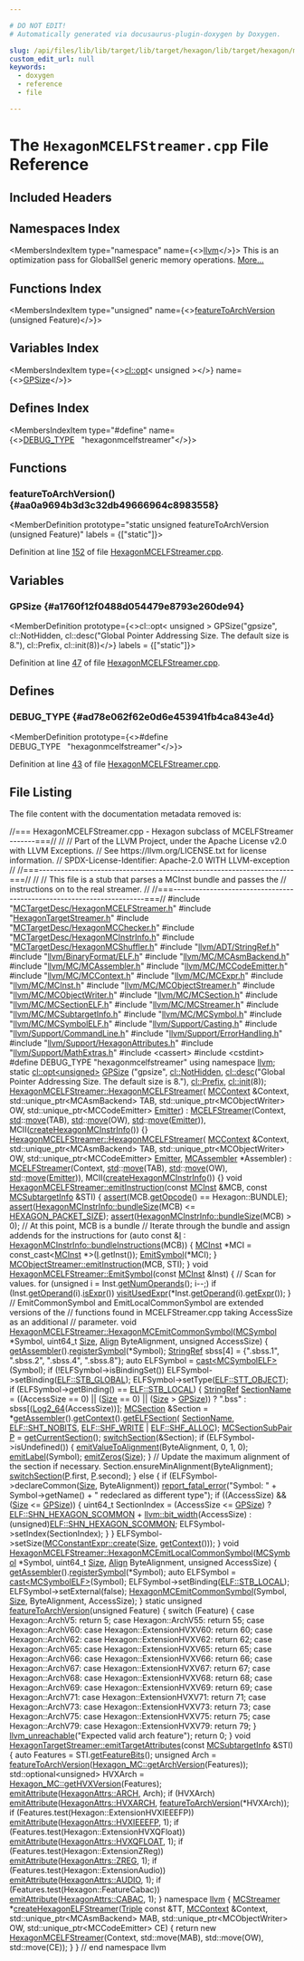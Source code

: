 ```yaml
---

# DO NOT EDIT!
# Automatically generated via docusaurus-plugin-doxygen by Doxygen.

slug: /api/files/lib/lib/target/lib/target/hexagon/lib/target/hexagon/mctargetdesc/hexagonmcelfstreamer-cpp
custom_edit_url: null
keywords:
  - doxygen
  - reference
  - file

---
```





# The `HexagonMCELFStreamer.cpp` File Reference

<DoxygenPage pluginConfig={pluginConfig}>



## Included Headers

<IncludesList>
<IncludesListItem
  filePath="MCTargetDesc/HexagonMCELFStreamer.h"
  permalink="/docs/api/files/lib/lib/target/lib/target/hexagon/lib/target/hexagon/mctargetdesc/hexagonmcelfstreamer-h"
  isLocal="true" />
<IncludesListItem
  filePath="HexagonTargetStreamer.h"
  permalink="/docs/api/files/lib/lib/target/lib/target/hexagon/hexagontargetstreamer-h"
  isLocal="true" />
<IncludesListItem
  filePath="MCTargetDesc/HexagonMCChecker.h"
  permalink="/docs/api/files/lib/lib/target/lib/target/hexagon/lib/target/hexagon/mctargetdesc/hexagonmcchecker-h"
  isLocal="true" />
<IncludesListItem
  filePath="MCTargetDesc/HexagonMCInstrInfo.h"
  permalink="/docs/api/files/lib/lib/target/lib/target/hexagon/lib/target/hexagon/mctargetdesc/hexagonmcinstrinfo-h"
  isLocal="true" />
<IncludesListItem
  filePath="MCTargetDesc/HexagonMCShuffler.h"
  permalink="/docs/api/files/lib/lib/target/lib/target/hexagon/lib/target/hexagon/mctargetdesc/hexagonmcshuffler-h"
  isLocal="true" />
<IncludesListItem
  filePath="llvm/ADT/StringRef.h"
  permalink="/docs/api/files/include/include/llvm/include/llvm/adt/stringref-h"
  isLocal="true" />
<IncludesListItem
  filePath="llvm/BinaryFormat/ELF.h"
  permalink="/docs/api/files/include/include/llvm/include/llvm/binaryformat/elf-h"
  isLocal="true" />
<IncludesListItem
  filePath="llvm/MC/MCAsmBackend.h"
  permalink="/docs/api/files/include/include/llvm/include/llvm/mc/mcasmbackend-h"
  isLocal="true" />
<IncludesListItem
  filePath="llvm/MC/MCAssembler.h"
  permalink="/docs/api/files/include/include/llvm/include/llvm/mc/mcassembler-h"
  isLocal="true" />
<IncludesListItem
  filePath="llvm/MC/MCCodeEmitter.h"
  permalink="/docs/api/files/include/include/llvm/include/llvm/mc/mccodeemitter-h"
  isLocal="true" />
<IncludesListItem
  filePath="llvm/MC/MCContext.h"
  permalink="/docs/api/files/include/include/llvm/include/llvm/mc/mccontext-h"
  isLocal="true" />
<IncludesListItem
  filePath="llvm/MC/MCExpr.h"
  permalink="/docs/api/files/include/include/llvm/include/llvm/mc/mcexpr-h"
  isLocal="true" />
<IncludesListItem
  filePath="llvm/MC/MCInst.h"
  permalink="/docs/api/files/include/include/llvm/include/llvm/mc/mcinst-h"
  isLocal="true" />
<IncludesListItem
  filePath="llvm/MC/MCObjectStreamer.h"
  permalink="/docs/api/files/include/include/llvm/include/llvm/mc/mcobjectstreamer-h"
  isLocal="true" />
<IncludesListItem
  filePath="llvm/MC/MCObjectWriter.h"
  permalink="/docs/api/files/include/include/llvm/include/llvm/mc/mcobjectwriter-h"
  isLocal="true" />
<IncludesListItem
  filePath="llvm/MC/MCSection.h"
  permalink="/docs/api/files/include/include/llvm/include/llvm/mc/mcsection-h"
  isLocal="true" />
<IncludesListItem
  filePath="llvm/MC/MCSectionELF.h"
  permalink="/docs/api/files/include/include/llvm/include/llvm/mc/mcsectionelf-h"
  isLocal="true" />
<IncludesListItem
  filePath="llvm/MC/MCStreamer.h"
  permalink="/docs/api/files/include/include/llvm/include/llvm/mc/mcstreamer-h"
  isLocal="true" />
<IncludesListItem
  filePath="llvm/MC/MCSubtargetInfo.h"
  permalink="/docs/api/files/include/include/llvm/include/llvm/mc/mcsubtargetinfo-h"
  isLocal="true" />
<IncludesListItem
  filePath="llvm/MC/MCSymbol.h"
  permalink="/docs/api/files/include/include/llvm/include/llvm/mc/mcsymbol-h"
  isLocal="true" />
<IncludesListItem
  filePath="llvm/MC/MCSymbolELF.h"
  permalink="/docs/api/files/include/include/llvm/include/llvm/mc/mcsymbolelf-h"
  isLocal="true" />
<IncludesListItem
  filePath="llvm/Support/Casting.h"
  permalink="/docs/api/files/include/include/llvm/include/llvm/support/casting-h"
  isLocal="true" />
<IncludesListItem
  filePath="llvm/Support/CommandLine.h"
  permalink="/docs/api/files/include/include/llvm/include/llvm/support/commandline-h"
  isLocal="true" />
<IncludesListItem
  filePath="llvm/Support/ErrorHandling.h"
  permalink="/docs/api/files/include/include/llvm/include/llvm/support/errorhandling-h"
  isLocal="true" />
<IncludesListItem
  filePath="llvm/Support/HexagonAttributes.h"
  permalink="/docs/api/files/include/include/llvm/include/llvm/support/hexagonattributes-h"
  isLocal="true" />
<IncludesListItem
  filePath="llvm/Support/MathExtras.h"
  permalink="/docs/api/files/include/include/llvm/include/llvm/support/mathextras-h"
  isLocal="true" />
<IncludesListItem
  filePath="cassert"
  permalink=""
  isLocal="false" />
<IncludesListItem
  filePath="cstdint"
  permalink=""
  isLocal="false" />
</IncludesList>

## Namespaces Index

<MembersIndex>

<MembersIndexItem
  type="namespace"
  name={<><a href="/docs/api/namespaces/llvm">llvm</a></>}>
This is an optimization pass for GlobalISel generic memory operations. <a href="/docs/api/namespaces/llvm/#details">More...</a>
</MembersIndexItem>

</MembersIndex>

## Functions Index

<MembersIndex>

<MembersIndexItem
  type="unsigned"
  name={<><a href="#aa0a9694b3d3c32db49666964c8983558">featureToArchVersion</a> (unsigned Feature)</>}>
</MembersIndexItem>

</MembersIndex>

## Variables Index

<MembersIndex>

<MembersIndexItem
  type={<><a href="/docs/api/classes/llvm/cl/opt">cl::opt</a>&lt; unsigned &gt;</>}
  name={<><a href="#a1760f12f0488d054479e8793e260de94">GPSize</a></>}>
</MembersIndexItem>

</MembersIndex>

## Defines Index

<MembersIndex>

<MembersIndexItem
  type="#define"
  name={<><a href="#ad78e062f62e0d6e453941fb4ca843e4d">DEBUG&#95;TYPE</a>&nbsp;&nbsp;&nbsp;&quot;hexagonmcelfstreamer&quot;</>}>
</MembersIndexItem>

</MembersIndex>


<SectionDefinition>

## Functions

### featureToArchVersion() {#aa0a9694b3d3c32db49666964c8983558}

<MemberDefinition
  prototype="static unsigned featureToArchVersion (unsigned Feature)"
  labels = {["static"]}>

Definition at line <a href="#l00152">152</a> of file <a href="/docs/api/files/lib/lib/target/lib/target/hexagon/lib/target/hexagon/mctargetdesc/hexagonmcelfstreamer-cpp">HexagonMCELFStreamer.cpp</a>.
</MemberDefinition>

</SectionDefinition>

<SectionDefinition>

## Variables

### GPSize {#a1760f12f0488d054479e8793e260de94}

<MemberDefinition
  prototype={<>cl::opt&lt; unsigned &gt; GPSize(&quot;gpsize&quot;, cl::NotHidden, cl::desc(&quot;Global Pointer Addressing Size.  The default size is 8.&quot;), cl::Prefix, cl::init(8))</>}
  labels = {["static"]}>

Definition at line <a href="#l00047">47</a> of file <a href="/docs/api/files/lib/lib/target/lib/target/hexagon/lib/target/hexagon/mctargetdesc/hexagonmcelfstreamer-cpp">HexagonMCELFStreamer.cpp</a>.
</MemberDefinition>

</SectionDefinition>

<SectionDefinition>

## Defines

### DEBUG&#95;TYPE {#ad78e062f62e0d6e453941fb4ca843e4d}

<MemberDefinition
  prototype={<>#define DEBUG&#95;TYPE&nbsp;&nbsp;&nbsp;&quot;hexagonmcelfstreamer&quot;</>}>

Definition at line <a href="#l00043">43</a> of file <a href="/docs/api/files/lib/lib/target/lib/target/hexagon/lib/target/hexagon/mctargetdesc/hexagonmcelfstreamer-cpp">HexagonMCELFStreamer.cpp</a>.
</MemberDefinition>

</SectionDefinition>

## File Listing

The file content with the documentation metadata removed is:

<ProgramListing>

<Link id="l00001" /><CodeLine lineNumber="1"><span class="doxyHighlightComment">//=== HexagonMCELFStreamer.cpp - Hexagon subclass of MCELFStreamer -------===//</span></CodeLine>
<Link id="l00002" /><CodeLine lineNumber="2"><span class="doxyHighlightComment">//</span></CodeLine>
<Link id="l00003" /><CodeLine lineNumber="3"><span class="doxyHighlightComment">// Part of the LLVM Project, under the Apache License v2.0 with LLVM Exceptions.</span></CodeLine>
<Link id="l00004" /><CodeLine lineNumber="4"><span class="doxyHighlightComment">// See https://llvm.org/LICENSE.txt for license information.</span></CodeLine>
<Link id="l00005" /><CodeLine lineNumber="5"><span class="doxyHighlightComment">// SPDX-License-Identifier: Apache-2.0 WITH LLVM-exception</span></CodeLine>
<Link id="l00006" /><CodeLine lineNumber="6"><span class="doxyHighlightComment">//</span></CodeLine>
<Link id="l00007" /><CodeLine lineNumber="7"><span class="doxyHighlightComment">//===----------------------------------------------------------------------===//</span></CodeLine>
<Link id="l00008" /><CodeLine lineNumber="8"><span class="doxyHighlightComment">//</span></CodeLine>
<Link id="l00009" /><CodeLine lineNumber="9"><span class="doxyHighlightComment">// This file is a stub that parses a MCInst bundle and passes the</span></CodeLine>
<Link id="l00010" /><CodeLine lineNumber="10"><span class="doxyHighlightComment">// instructions on to the real streamer.</span></CodeLine>
<Link id="l00011" /><CodeLine lineNumber="11"><span class="doxyHighlightComment">//</span></CodeLine>
<Link id="l00012" /><CodeLine lineNumber="12"><span class="doxyHighlightComment">//===----------------------------------------------------------------------===//</span></CodeLine>
<Link id="l00013" /><CodeLine lineNumber="13"></CodeLine>
<Link id="l00014" /><CodeLine lineNumber="14"><span class="doxyHighlightPreprocessor">#include &quot;<a href="/docs/api/files/lib/lib/target/lib/target/hexagon/lib/target/hexagon/mctargetdesc/hexagonmcelfstreamer-h">MCTargetDesc/HexagonMCELFStreamer.h</a>&quot;</span></CodeLine>
<Link id="l00015" /><CodeLine lineNumber="15"><span class="doxyHighlightPreprocessor">#include &quot;<a href="/docs/api/files/lib/lib/target/lib/target/hexagon/hexagontargetstreamer-h">HexagonTargetStreamer.h</a>&quot;</span></CodeLine>
<Link id="l00016" /><CodeLine lineNumber="16"><span class="doxyHighlightPreprocessor">#include &quot;<a href="/docs/api/files/lib/lib/target/lib/target/hexagon/lib/target/hexagon/mctargetdesc/hexagonmcchecker-h">MCTargetDesc/HexagonMCChecker.h</a>&quot;</span></CodeLine>
<Link id="l00017" /><CodeLine lineNumber="17"><span class="doxyHighlightPreprocessor">#include &quot;<a href="/docs/api/files/lib/lib/target/lib/target/hexagon/lib/target/hexagon/mctargetdesc/hexagonmcinstrinfo-h">MCTargetDesc/HexagonMCInstrInfo.h</a>&quot;</span></CodeLine>
<Link id="l00018" /><CodeLine lineNumber="18"><span class="doxyHighlightPreprocessor">#include &quot;<a href="/docs/api/files/lib/lib/target/lib/target/hexagon/lib/target/hexagon/mctargetdesc/hexagonmcshuffler-h">MCTargetDesc/HexagonMCShuffler.h</a>&quot;</span></CodeLine>
<Link id="l00019" /><CodeLine lineNumber="19"><span class="doxyHighlightPreprocessor">#include &quot;<a href="/docs/api/files/include/include/llvm/include/llvm/adt/stringref-h">llvm/ADT/StringRef.h</a>&quot;</span></CodeLine>
<Link id="l00020" /><CodeLine lineNumber="20"><span class="doxyHighlightPreprocessor">#include &quot;<a href="/docs/api/files/include/include/llvm/include/llvm/binaryformat/elf-h">llvm/BinaryFormat/ELF.h</a>&quot;</span></CodeLine>
<Link id="l00021" /><CodeLine lineNumber="21"><span class="doxyHighlightPreprocessor">#include &quot;<a href="/docs/api/files/include/include/llvm/include/llvm/mc/mcasmbackend-h">llvm/MC/MCAsmBackend.h</a>&quot;</span></CodeLine>
<Link id="l00022" /><CodeLine lineNumber="22"><span class="doxyHighlightPreprocessor">#include &quot;<a href="/docs/api/files/include/include/llvm/include/llvm/mc/mcassembler-h">llvm/MC/MCAssembler.h</a>&quot;</span></CodeLine>
<Link id="l00023" /><CodeLine lineNumber="23"><span class="doxyHighlightPreprocessor">#include &quot;<a href="/docs/api/files/include/include/llvm/include/llvm/mc/mccodeemitter-h">llvm/MC/MCCodeEmitter.h</a>&quot;</span></CodeLine>
<Link id="l00024" /><CodeLine lineNumber="24"><span class="doxyHighlightPreprocessor">#include &quot;<a href="/docs/api/files/include/include/llvm/include/llvm/mc/mccontext-h">llvm/MC/MCContext.h</a>&quot;</span></CodeLine>
<Link id="l00025" /><CodeLine lineNumber="25"><span class="doxyHighlightPreprocessor">#include &quot;<a href="/docs/api/files/include/include/llvm/include/llvm/mc/mcexpr-h">llvm/MC/MCExpr.h</a>&quot;</span></CodeLine>
<Link id="l00026" /><CodeLine lineNumber="26"><span class="doxyHighlightPreprocessor">#include &quot;<a href="/docs/api/files/include/include/llvm/include/llvm/mc/mcinst-h">llvm/MC/MCInst.h</a>&quot;</span></CodeLine>
<Link id="l00027" /><CodeLine lineNumber="27"><span class="doxyHighlightPreprocessor">#include &quot;<a href="/docs/api/files/include/include/llvm/include/llvm/mc/mcobjectstreamer-h">llvm/MC/MCObjectStreamer.h</a>&quot;</span></CodeLine>
<Link id="l00028" /><CodeLine lineNumber="28"><span class="doxyHighlightPreprocessor">#include &quot;<a href="/docs/api/files/include/include/llvm/include/llvm/mc/mcobjectwriter-h">llvm/MC/MCObjectWriter.h</a>&quot;</span></CodeLine>
<Link id="l00029" /><CodeLine lineNumber="29"><span class="doxyHighlightPreprocessor">#include &quot;<a href="/docs/api/files/include/include/llvm/include/llvm/mc/mcsection-h">llvm/MC/MCSection.h</a>&quot;</span></CodeLine>
<Link id="l00030" /><CodeLine lineNumber="30"><span class="doxyHighlightPreprocessor">#include &quot;<a href="/docs/api/files/include/include/llvm/include/llvm/mc/mcsectionelf-h">llvm/MC/MCSectionELF.h</a>&quot;</span></CodeLine>
<Link id="l00031" /><CodeLine lineNumber="31"><span class="doxyHighlightPreprocessor">#include &quot;<a href="/docs/api/files/include/include/llvm/include/llvm/mc/mcstreamer-h">llvm/MC/MCStreamer.h</a>&quot;</span></CodeLine>
<Link id="l00032" /><CodeLine lineNumber="32"><span class="doxyHighlightPreprocessor">#include &quot;<a href="/docs/api/files/include/include/llvm/include/llvm/mc/mcsubtargetinfo-h">llvm/MC/MCSubtargetInfo.h</a>&quot;</span></CodeLine>
<Link id="l00033" /><CodeLine lineNumber="33"><span class="doxyHighlightPreprocessor">#include &quot;<a href="/docs/api/files/include/include/llvm/include/llvm/mc/mcsymbol-h">llvm/MC/MCSymbol.h</a>&quot;</span></CodeLine>
<Link id="l00034" /><CodeLine lineNumber="34"><span class="doxyHighlightPreprocessor">#include &quot;<a href="/docs/api/files/include/include/llvm/include/llvm/mc/mcsymbolelf-h">llvm/MC/MCSymbolELF.h</a>&quot;</span></CodeLine>
<Link id="l00035" /><CodeLine lineNumber="35"><span class="doxyHighlightPreprocessor">#include &quot;<a href="/docs/api/files/include/include/llvm/include/llvm/support/casting-h">llvm/Support/Casting.h</a>&quot;</span></CodeLine>
<Link id="l00036" /><CodeLine lineNumber="36"><span class="doxyHighlightPreprocessor">#include &quot;<a href="/docs/api/files/include/include/llvm/include/llvm/support/commandline-h">llvm/Support/CommandLine.h</a>&quot;</span></CodeLine>
<Link id="l00037" /><CodeLine lineNumber="37"><span class="doxyHighlightPreprocessor">#include &quot;<a href="/docs/api/files/include/include/llvm/include/llvm/support/errorhandling-h">llvm/Support/ErrorHandling.h</a>&quot;</span></CodeLine>
<Link id="l00038" /><CodeLine lineNumber="38"><span class="doxyHighlightPreprocessor">#include &quot;<a href="/docs/api/files/include/include/llvm/include/llvm/support/hexagonattributes-h">llvm/Support/HexagonAttributes.h</a>&quot;</span></CodeLine>
<Link id="l00039" /><CodeLine lineNumber="39"><span class="doxyHighlightPreprocessor">#include &quot;<a href="/docs/api/files/include/include/llvm/include/llvm/support/mathextras-h">llvm/Support/MathExtras.h</a>&quot;</span></CodeLine>
<Link id="l00040" /><CodeLine lineNumber="40"><span class="doxyHighlightPreprocessor">#include &lt;cassert&gt;</span></CodeLine>
<Link id="l00041" /><CodeLine lineNumber="41"><span class="doxyHighlightPreprocessor">#include &lt;cstdint&gt;</span></CodeLine>
<Link id="l00042" /><CodeLine lineNumber="42"></CodeLine>
<Link id="l00043" /><CodeLine lineNumber="43" lineLink="#ad78e062f62e0d6e453941fb4ca843e4d"><span class="doxyHighlightPreprocessor">#define DEBUG&#95;TYPE &quot;hexagonmcelfstreamer&quot;</span></CodeLine>
<Link id="l00044" /><CodeLine lineNumber="44"></CodeLine>
<Link id="l00045" /><CodeLine lineNumber="45"><span class="doxyHighlightKeyword">using namespace </span><span class="doxyHighlight"><a href="/docs/api/namespaces/llvm">llvm</a>;</span></CodeLine>
<Link id="l00046" /><CodeLine lineNumber="46"></CodeLine>
<Link id="l00047" /><CodeLine lineNumber="47" lineLink="#a1760f12f0488d054479e8793e260de94"><span class="doxyHighlightKeyword">static</span><span class="doxyHighlight"> <a href="/docs/api/classes/llvm/cl/opt">cl::opt&lt;unsigned&gt;</a> <a href="#a1760f12f0488d054479e8793e260de94">GPSize</a></span></CodeLine>
<Link id="l00048" /><CodeLine lineNumber="48"><span class="doxyHighlight">  (</span><span class="doxyHighlightStringLiteral">&quot;gpsize&quot;</span><span class="doxyHighlight">, <a href="/docs/api/namespaces/llvm/cl/#a68075925a54790e71ca790e1d4f21a40ab0998c7fe61b171f56085f5e70c42b0c">cl::NotHidden</a>,</span></CodeLine>
<Link id="l00049" /><CodeLine lineNumber="49"><span class="doxyHighlight">   <a href="/docs/api/structs/llvm/cl/desc">cl::desc</a>(</span><span class="doxyHighlightStringLiteral">&quot;Global Pointer Addressing Size.  The default size is 8.&quot;</span><span class="doxyHighlight">),</span></CodeLine>
<Link id="l00050" /><CodeLine lineNumber="50"><span class="doxyHighlight">   <a href="/docs/api/namespaces/llvm/cl/#afcbd4ecc474e2d218391d6d3027b086aa7861ef1db44eac8ea7a373cd7c53a7c5">cl::Prefix</a>,</span></CodeLine>
<Link id="l00051" /><CodeLine lineNumber="51"><span class="doxyHighlight">   <a href="/docs/api/namespaces/llvm/cl/#ac12e6a8f3a1b511f0dee2ed6de0ae806">cl::init</a>(8));</span></CodeLine>
<Link id="l00052" /><CodeLine lineNumber="52"></CodeLine>
<Link id="l00053" /><CodeLine lineNumber="53" lineLink="/docs/api/classes/llvm/hexagonmcelfstreamer/#a9436bfa1d0740af8c93bcb8bda0d1d44"><span class="doxyHighlight"><a href="/docs/api/classes/llvm/hexagonmcelfstreamer/#a9436bfa1d0740af8c93bcb8bda0d1d44">HexagonMCELFStreamer::HexagonMCELFStreamer</a>(</span></CodeLine>
<Link id="l00054" /><CodeLine lineNumber="54"><span class="doxyHighlight">    <a href="/docs/api/classes/llvm/mccontext">MCContext</a> &amp;Context, std::unique&#95;ptr&lt;MCAsmBackend&gt; TAB,</span></CodeLine>
<Link id="l00055" /><CodeLine lineNumber="55"><span class="doxyHighlight">    std::unique&#95;ptr&lt;MCObjectWriter&gt; OW, std::unique&#95;ptr&lt;MCCodeEmitter&gt; <a href="/docs/api/files/lib/lib/target/lib/target/directx/dxcontainerglobals-cpp/#a4e37c99d7f846fd82966c68def83c4fc">Emitter</a>)</span></CodeLine>
<Link id="l00056" /><CodeLine lineNumber="56"><span class="doxyHighlight">    : <a href="/docs/api/classes/llvm/mcelfstreamer/#aec09c5b9322b90f034d51bd3c0903563">MCELFStreamer</a>(Context, <a href="/docs/api/namespaces/std">std</a>::<a href="/docs/api/namespaces/llvm/#abfc9c7ecf70f66901e439f7c04ef3dbb">move</a>(TAB), <a href="/docs/api/namespaces/std">std</a>::<a href="/docs/api/namespaces/llvm/#abfc9c7ecf70f66901e439f7c04ef3dbb">move</a>(OW), <a href="/docs/api/namespaces/std">std</a>::<a href="/docs/api/namespaces/llvm/#abfc9c7ecf70f66901e439f7c04ef3dbb">move</a>(<a href="/docs/api/files/lib/lib/target/lib/target/directx/dxcontainerglobals-cpp/#a4e37c99d7f846fd82966c68def83c4fc">Emitter</a>)),</span></CodeLine>
<Link id="l00057" /><CodeLine lineNumber="57"><span class="doxyHighlight">      MCII(<a href="/docs/api/namespaces/llvm/#aa982b3d4867712314f94ac9d9006ee03">createHexagonMCInstrInfo</a>()) &#123;&#125;</span></CodeLine>
<Link id="l00058" /><CodeLine lineNumber="58"></CodeLine>
<Link id="l00059" /><CodeLine lineNumber="59" lineLink="/docs/api/classes/llvm/hexagonmcelfstreamer/#abf4c03302466c28c8a1cdd267060cad5"><span class="doxyHighlight"><a href="/docs/api/classes/llvm/hexagonmcelfstreamer/#a9436bfa1d0740af8c93bcb8bda0d1d44">HexagonMCELFStreamer::HexagonMCELFStreamer</a>(</span></CodeLine>
<Link id="l00060" /><CodeLine lineNumber="60"><span class="doxyHighlight">    <a href="/docs/api/classes/llvm/mccontext">MCContext</a> &amp;Context, std::unique&#95;ptr&lt;MCAsmBackend&gt; TAB,</span></CodeLine>
<Link id="l00061" /><CodeLine lineNumber="61"><span class="doxyHighlight">    std::unique&#95;ptr&lt;MCObjectWriter&gt; OW, std::unique&#95;ptr&lt;MCCodeEmitter&gt; <a href="/docs/api/files/lib/lib/target/lib/target/directx/dxcontainerglobals-cpp/#a4e37c99d7f846fd82966c68def83c4fc">Emitter</a>,</span></CodeLine>
<Link id="l00062" /><CodeLine lineNumber="62"><span class="doxyHighlight">    <a href="/docs/api/classes/llvm/mcassembler">MCAssembler</a> &#42;Assembler)</span></CodeLine>
<Link id="l00063" /><CodeLine lineNumber="63"><span class="doxyHighlight">    : <a href="/docs/api/classes/llvm/mcelfstreamer/#aec09c5b9322b90f034d51bd3c0903563">MCELFStreamer</a>(Context, <a href="/docs/api/namespaces/std">std</a>::<a href="/docs/api/namespaces/llvm/#abfc9c7ecf70f66901e439f7c04ef3dbb">move</a>(TAB), <a href="/docs/api/namespaces/std">std</a>::<a href="/docs/api/namespaces/llvm/#abfc9c7ecf70f66901e439f7c04ef3dbb">move</a>(OW), <a href="/docs/api/namespaces/std">std</a>::<a href="/docs/api/namespaces/llvm/#abfc9c7ecf70f66901e439f7c04ef3dbb">move</a>(<a href="/docs/api/files/lib/lib/target/lib/target/directx/dxcontainerglobals-cpp/#a4e37c99d7f846fd82966c68def83c4fc">Emitter</a>)),</span></CodeLine>
<Link id="l00064" /><CodeLine lineNumber="64"><span class="doxyHighlight">      MCII(<a href="/docs/api/namespaces/llvm/#aa982b3d4867712314f94ac9d9006ee03">createHexagonMCInstrInfo</a>()) &#123;&#125;</span></CodeLine>
<Link id="l00065" /><CodeLine lineNumber="65"></CodeLine>
<Link id="l00066" /><CodeLine lineNumber="66" lineLink="/docs/api/classes/llvm/hexagonmcelfstreamer/#a706aa084f85cdf448e79ad2d8be30bff"><span class="doxyHighlightKeywordType">void</span><span class="doxyHighlight"> <a href="/docs/api/classes/llvm/hexagonmcelfstreamer/#a706aa084f85cdf448e79ad2d8be30bff">HexagonMCELFStreamer::emitInstruction</a>(</span><span class="doxyHighlightKeyword">const</span><span class="doxyHighlight"> <a href="/docs/api/classes/llvm/mcinst">MCInst</a> &amp;MCB,</span></CodeLine>
<Link id="l00067" /><CodeLine lineNumber="67"><span class="doxyHighlight">                                           </span><span class="doxyHighlightKeyword">const</span><span class="doxyHighlight"> <a href="/docs/api/classes/llvm/mcsubtargetinfo">MCSubtargetInfo</a> &amp;STI) &#123;</span></CodeLine>
<Link id="l00068" /><CodeLine lineNumber="68"><span class="doxyHighlight">  <a href="/docs/api/files/lib/lib/target/lib/target/amdgpu/silowercontrolflow-cpp/#a4868c5d81c5ccc98c47aeab6244346a0">assert</a>(MCB.<a href="/docs/api/classes/llvm/mcinst/#a5c26b1db954c27889986dba3b310a8e4">getOpcode</a>() == Hexagon::BUNDLE);</span></CodeLine>
<Link id="l00069" /><CodeLine lineNumber="69"><span class="doxyHighlight">  <a href="/docs/api/files/lib/lib/target/lib/target/amdgpu/silowercontrolflow-cpp/#a4868c5d81c5ccc98c47aeab6244346a0">assert</a>(<a href="/docs/api/namespaces/llvm/hexagonmcinstrinfo/#a246da06f2e49f678663ae6e21bedffb3">HexagonMCInstrInfo::bundleSize</a>(MCB) &lt;= <a href="/docs/api/files/lib/lib/target/lib/target/hexagon/lib/target/hexagon/mctargetdesc/hexagonmctargetdesc-h/#a8f76c0f5e34856920717e06ebc5f4dc3">HEXAGON&#95;PACKET&#95;SIZE</a>);</span></CodeLine>
<Link id="l00070" /><CodeLine lineNumber="70"><span class="doxyHighlight">  <a href="/docs/api/files/lib/lib/target/lib/target/amdgpu/silowercontrolflow-cpp/#a4868c5d81c5ccc98c47aeab6244346a0">assert</a>(<a href="/docs/api/namespaces/llvm/hexagonmcinstrinfo/#a246da06f2e49f678663ae6e21bedffb3">HexagonMCInstrInfo::bundleSize</a>(MCB) &gt; 0);</span></CodeLine>
<Link id="l00071" /><CodeLine lineNumber="71"></CodeLine>
<Link id="l00072" /><CodeLine lineNumber="72"><span class="doxyHighlight">  </span><span class="doxyHighlightComment">// At this point, MCB is a bundle</span></CodeLine>
<Link id="l00073" /><CodeLine lineNumber="73"><span class="doxyHighlight">  </span><span class="doxyHighlightComment">// Iterate through the bundle and assign addends for the instructions</span></CodeLine>
<Link id="l00074" /><CodeLine lineNumber="74"><span class="doxyHighlight">  </span><span class="doxyHighlightKeywordFlow">for</span><span class="doxyHighlight"> (</span><span class="doxyHighlightKeyword">auto</span><span class="doxyHighlight"> </span><span class="doxyHighlightKeyword">const</span><span class="doxyHighlight"> &amp;<a href="/docs/api/files/lib/lib/support/md5-cpp/#ac0eafdc9ee161b71e7af98af736952fd">I</a> : <a href="/docs/api/namespaces/llvm/hexagonmcinstrinfo/#a607343a05725b53e0d5bd85a4a44586e">HexagonMCInstrInfo::bundleInstructions</a>(MCB)) &#123;</span></CodeLine>
<Link id="l00075" /><CodeLine lineNumber="75"><span class="doxyHighlight">    <a href="/docs/api/classes/llvm/mcinst">MCInst</a> &#42;MCI = </span><span class="doxyHighlightKeyword">const&#95;cast&lt;</span><span class="doxyHighlight"><a href="/docs/api/classes/llvm/mcinst">MCInst</a> &#42;</span><span class="doxyHighlightKeyword">&gt;</span><span class="doxyHighlight">(<a href="/docs/api/files/lib/lib/support/md5-cpp/#ac0eafdc9ee161b71e7af98af736952fd">I</a>.getInst());</span></CodeLine>
<Link id="l00076" /><CodeLine lineNumber="76"><span class="doxyHighlight">    <a href="/docs/api/classes/llvm/hexagonmcelfstreamer/#a8c8aaade94f26b9991cee49ae53bdadb">EmitSymbol</a>(&#42;MCI);</span></CodeLine>
<Link id="l00077" /><CodeLine lineNumber="77"><span class="doxyHighlight">  &#125;</span></CodeLine>
<Link id="l00078" /><CodeLine lineNumber="78"></CodeLine>
<Link id="l00079" /><CodeLine lineNumber="79"><span class="doxyHighlight">  <a href="/docs/api/classes/llvm/mcobjectstreamer/#a92d2d1c2ac97f1151ed8f38d854e8b34">MCObjectStreamer::emitInstruction</a>(MCB, STI);</span></CodeLine>
<Link id="l00080" /><CodeLine lineNumber="80"><span class="doxyHighlight">&#125;</span></CodeLine>
<Link id="l00081" /><CodeLine lineNumber="81"></CodeLine>
<Link id="l00082" /><CodeLine lineNumber="82" lineLink="/docs/api/classes/llvm/hexagonmcelfstreamer/#a8c8aaade94f26b9991cee49ae53bdadb"><span class="doxyHighlightKeywordType">void</span><span class="doxyHighlight"> <a href="/docs/api/classes/llvm/hexagonmcelfstreamer/#a8c8aaade94f26b9991cee49ae53bdadb">HexagonMCELFStreamer::EmitSymbol</a>(</span><span class="doxyHighlightKeyword">const</span><span class="doxyHighlight"> <a href="/docs/api/classes/llvm/mcinst">MCInst</a> &amp;Inst) &#123;</span></CodeLine>
<Link id="l00083" /><CodeLine lineNumber="83"><span class="doxyHighlight">  </span><span class="doxyHighlightComment">// Scan for values.</span></CodeLine>
<Link id="l00084" /><CodeLine lineNumber="84"><span class="doxyHighlight">  </span><span class="doxyHighlightKeywordFlow">for</span><span class="doxyHighlight"> (</span><span class="doxyHighlightKeywordType">unsigned</span><span class="doxyHighlight"> i = Inst.<a href="/docs/api/classes/llvm/mcinst/#a3c5c7109f398fdca515509e2284cd8c0">getNumOperands</a>(); i--;)</span></CodeLine>
<Link id="l00085" /><CodeLine lineNumber="85"><span class="doxyHighlight">    </span><span class="doxyHighlightKeywordFlow">if</span><span class="doxyHighlight"> (Inst.<a href="/docs/api/classes/llvm/mcinst/#aef5de3ac30fe221c5b4e702574ab46a9">getOperand</a>(i).<a href="/docs/api/classes/llvm/mcoperand/#ae23b2e8269fe15dbe5ebb3394438960c">isExpr</a>())</span></CodeLine>
<Link id="l00086" /><CodeLine lineNumber="86"><span class="doxyHighlight">      <a href="/docs/api/classes/llvm/mcstreamer/#afb2fc7b7b30a601f94f8f5a6297ec68f">visitUsedExpr</a>(&#42;Inst.<a href="/docs/api/classes/llvm/mcinst/#aef5de3ac30fe221c5b4e702574ab46a9">getOperand</a>(i).<a href="/docs/api/classes/llvm/mcoperand/#ac9408fbc60922d24b01c1efcbd4ba52b">getExpr</a>());</span></CodeLine>
<Link id="l00087" /><CodeLine lineNumber="87"><span class="doxyHighlight">&#125;</span></CodeLine>
<Link id="l00088" /><CodeLine lineNumber="88"></CodeLine>
<Link id="l00089" /><CodeLine lineNumber="89"><span class="doxyHighlightComment">// EmitCommonSymbol and EmitLocalCommonSymbol are extended versions of the</span></CodeLine>
<Link id="l00090" /><CodeLine lineNumber="90"><span class="doxyHighlightComment">// functions found in MCELFStreamer.cpp taking AccessSize as an additional</span></CodeLine>
<Link id="l00091" /><CodeLine lineNumber="91"><span class="doxyHighlightComment">// parameter.</span></CodeLine>
<Link id="l00092" /><CodeLine lineNumber="92" lineLink="/docs/api/classes/llvm/hexagonmcelfstreamer/#a64f1accd42a5eb6c0d80c800e63123b9"><span class="doxyHighlightKeywordType">void</span><span class="doxyHighlight"> <a href="/docs/api/classes/llvm/hexagonmcelfstreamer/#a64f1accd42a5eb6c0d80c800e63123b9">HexagonMCELFStreamer::HexagonMCEmitCommonSymbol</a>(<a href="/docs/api/classes/llvm/mcsymbol">MCSymbol</a> &#42;Symbol,</span></CodeLine>
<Link id="l00093" /><CodeLine lineNumber="93"><span class="doxyHighlight">                                                     uint64&#95;t <a href="/docs/api/files/lib/lib/analysis/inlineorder-cpp/#a7ee6f0cb51c3b9056199e9a0001fe8c3a6f6cb72d544962fa333e2e34ce64f719">Size</a>,</span></CodeLine>
<Link id="l00094" /><CodeLine lineNumber="94"><span class="doxyHighlight">                                                     <a href="/docs/api/structs/llvm/align">Align</a> ByteAlignment,</span></CodeLine>
<Link id="l00095" /><CodeLine lineNumber="95"><span class="doxyHighlight">                                                     </span><span class="doxyHighlightKeywordType">unsigned</span><span class="doxyHighlight"> AccessSize) &#123;</span></CodeLine>
<Link id="l00096" /><CodeLine lineNumber="96"><span class="doxyHighlight">  <a href="/docs/api/classes/llvm/mcobjectstreamer/#a3e9a3c0090b1184f7371fa5ad4ce57c9">getAssembler</a>().<a href="/docs/api/classes/llvm/mcassembler/#ae26e9b713a9b85d7a56343c78794269c">registerSymbol</a>(&#42;Symbol);</span></CodeLine>
<Link id="l00097" /><CodeLine lineNumber="97"><span class="doxyHighlight">  <a href="/docs/api/classes/llvm/stringref">StringRef</a> sbss&#91;4&#93; = &#123;</span><span class="doxyHighlightStringLiteral">&quot;.sbss.1&quot;</span><span class="doxyHighlight">, </span><span class="doxyHighlightStringLiteral">&quot;.sbss.2&quot;</span><span class="doxyHighlight">, </span><span class="doxyHighlightStringLiteral">&quot;.sbss.4&quot;</span><span class="doxyHighlight">, </span><span class="doxyHighlightStringLiteral">&quot;.sbss.8&quot;</span><span class="doxyHighlight">&#125;;</span></CodeLine>
<Link id="l00098" /><CodeLine lineNumber="98"></CodeLine>
<Link id="l00099" /><CodeLine lineNumber="99"><span class="doxyHighlight">  </span><span class="doxyHighlightKeyword">auto</span><span class="doxyHighlight"> ELFSymbol = <a href="/docs/api/namespaces/llvm/#ac4fc845f5ed92de63cd4474f128f5fc5">cast&lt;MCSymbolELF&gt;</a>(Symbol);</span></CodeLine>
<Link id="l00100" /><CodeLine lineNumber="100"><span class="doxyHighlight">  </span><span class="doxyHighlightKeywordFlow">if</span><span class="doxyHighlight"> (!ELFSymbol-&gt;isBindingSet())</span></CodeLine>
<Link id="l00101" /><CodeLine lineNumber="101"><span class="doxyHighlight">    ELFSymbol-&gt;setBinding(<a href="/docs/api/namespaces/llvm/elf/#a41d1d619e276ea6e4e6e98c4b929ba77a3056225276d5d76c1b142d3505704851">ELF::STB&#95;GLOBAL</a>);</span></CodeLine>
<Link id="l00102" /><CodeLine lineNumber="102"></CodeLine>
<Link id="l00103" /><CodeLine lineNumber="103"><span class="doxyHighlight">  ELFSymbol-&gt;setType(<a href="/docs/api/namespaces/llvm/elf/#ac6fcda18e36f2c9045a88905ff3fc179a9803bad2cfdce7601000ee3f6b979d9b">ELF::STT&#95;OBJECT</a>);</span></CodeLine>
<Link id="l00104" /><CodeLine lineNumber="104"></CodeLine>
<Link id="l00105" /><CodeLine lineNumber="105"><span class="doxyHighlight">  </span><span class="doxyHighlightKeywordFlow">if</span><span class="doxyHighlight"> (ELFSymbol-&gt;getBinding() == <a href="/docs/api/namespaces/llvm/elf/#a41d1d619e276ea6e4e6e98c4b929ba77a492b026d2205f6f178f7eb7863018e31">ELF::STB&#95;LOCAL</a>) &#123;</span></CodeLine>
<Link id="l00106" /><CodeLine lineNumber="106"><span class="doxyHighlight">    <a href="/docs/api/classes/llvm/stringref">StringRef</a> <a href="/docs/api/structs/llvm/sectionname">SectionName</a> =</span></CodeLine>
<Link id="l00107" /><CodeLine lineNumber="107"><span class="doxyHighlight">        ((AccessSize == 0) || (<a href="/docs/api/files/lib/lib/analysis/inlineorder-cpp/#a7ee6f0cb51c3b9056199e9a0001fe8c3a6f6cb72d544962fa333e2e34ce64f719">Size</a> == 0) || (<a href="/docs/api/files/lib/lib/analysis/inlineorder-cpp/#a7ee6f0cb51c3b9056199e9a0001fe8c3a6f6cb72d544962fa333e2e34ce64f719">Size</a> &gt; <a href="#a1760f12f0488d054479e8793e260de94">GPSize</a>))</span></CodeLine>
<Link id="l00108" /><CodeLine lineNumber="108"><span class="doxyHighlight">            ? </span><span class="doxyHighlightStringLiteral">&quot;.bss&quot;</span></CodeLine>
<Link id="l00109" /><CodeLine lineNumber="109"><span class="doxyHighlight">            : sbss&#91;(<a href="/docs/api/namespaces/llvm/#a4f42ed6fd2569fa43f03814a17f9d94a">Log2&#95;64</a>(AccessSize))&#93;;</span></CodeLine>
<Link id="l00110" /><CodeLine lineNumber="110"><span class="doxyHighlight">    <a href="/docs/api/classes/llvm/mcsection">MCSection</a> &amp;Section = &#42;<a href="/docs/api/classes/llvm/mcobjectstreamer/#a3e9a3c0090b1184f7371fa5ad4ce57c9">getAssembler</a>().<a href="/docs/api/classes/llvm/mcassembler/#a0675ed1bdbf987d94ef2360cb18c6eae">getContext</a>().<a href="/docs/api/classes/llvm/mccontext/#a3fddc32fd70ea36b8482c9055eb68c40">getELFSection</a>(</span></CodeLine>
<Link id="l00111" /><CodeLine lineNumber="111"><span class="doxyHighlight">        <a href="/docs/api/structs/llvm/sectionname">SectionName</a>, <a href="/docs/api/namespaces/llvm/elf/#ab23570002b1ab10a685e8f349da3ddbca45212cec20bcd4ca3449dcd8654010ac">ELF::SHT&#95;NOBITS</a>, <a href="/docs/api/namespaces/llvm/elf/#a5def04786ab543821414e3d5f609e015ae4bcae1b3b4fa53eba0886cbd799f0a8">ELF::SHF&#95;WRITE</a> | <a href="/docs/api/namespaces/llvm/elf/#a5def04786ab543821414e3d5f609e015a5da6bc7c194a345891a15fa856f0ec7c">ELF::SHF&#95;ALLOC</a>);</span></CodeLine>
<Link id="l00112" /><CodeLine lineNumber="112"><span class="doxyHighlight">    <a href="/docs/api/namespaces/llvm/#adb25a16cd84d8780ea01fde9d7b6d410">MCSectionSubPair</a> <a href="/docs/api/files/lib/lib/option/option-cpp/#a04665169063c8ca1f2ea96c27fc7c2b2">P</a> = <a href="/docs/api/classes/llvm/mcstreamer/#ad946e0775ff08232ff6dc1bd9a8ed9bb">getCurrentSection</a>();</span></CodeLine>
<Link id="l00113" /><CodeLine lineNumber="113"><span class="doxyHighlight">    <a href="/docs/api/classes/llvm/mcstreamer/#ac4f84451dc4abc997c960d484953b1d2">switchSection</a>(&amp;Section);</span></CodeLine>
<Link id="l00114" /><CodeLine lineNumber="114"></CodeLine>
<Link id="l00115" /><CodeLine lineNumber="115"><span class="doxyHighlight">    </span><span class="doxyHighlightKeywordFlow">if</span><span class="doxyHighlight"> (ELFSymbol-&gt;isUndefined()) &#123;</span></CodeLine>
<Link id="l00116" /><CodeLine lineNumber="116"><span class="doxyHighlight">      <a href="/docs/api/classes/llvm/mcelfstreamer/#a1df557a00a6e2c67a971eccd3a06ece4">emitValueToAlignment</a>(ByteAlignment, 0, 1, 0);</span></CodeLine>
<Link id="l00117" /><CodeLine lineNumber="117"><span class="doxyHighlight">      <a href="/docs/api/classes/llvm/mcelfstreamer/#ac725449b95138e5297b8af02df828882">emitLabel</a>(Symbol);</span></CodeLine>
<Link id="l00118" /><CodeLine lineNumber="118"><span class="doxyHighlight">      <a href="/docs/api/classes/llvm/mcstreamer/#ae77a5b8d3af591a461aeac723de33240">emitZeros</a>(<a href="/docs/api/files/lib/lib/analysis/inlineorder-cpp/#a7ee6f0cb51c3b9056199e9a0001fe8c3a6f6cb72d544962fa333e2e34ce64f719">Size</a>);</span></CodeLine>
<Link id="l00119" /><CodeLine lineNumber="119"><span class="doxyHighlight">    &#125;</span></CodeLine>
<Link id="l00120" /><CodeLine lineNumber="120"></CodeLine>
<Link id="l00121" /><CodeLine lineNumber="121"><span class="doxyHighlight">    </span><span class="doxyHighlightComment">// Update the maximum alignment of the section if necessary.</span></CodeLine>
<Link id="l00122" /><CodeLine lineNumber="122"><span class="doxyHighlight">    Section.ensureMinAlignment(ByteAlignment);</span></CodeLine>
<Link id="l00123" /><CodeLine lineNumber="123"></CodeLine>
<Link id="l00124" /><CodeLine lineNumber="124"><span class="doxyHighlight">    <a href="/docs/api/classes/llvm/mcstreamer/#ac4f84451dc4abc997c960d484953b1d2">switchSection</a>(<a href="/docs/api/files/lib/lib/option/option-cpp/#a04665169063c8ca1f2ea96c27fc7c2b2">P</a>.first, <a href="/docs/api/files/lib/lib/option/option-cpp/#a04665169063c8ca1f2ea96c27fc7c2b2">P</a>.second);</span></CodeLine>
<Link id="l00125" /><CodeLine lineNumber="125"><span class="doxyHighlight">  &#125; </span><span class="doxyHighlightKeywordFlow">else</span><span class="doxyHighlight"> &#123;</span></CodeLine>
<Link id="l00126" /><CodeLine lineNumber="126"><span class="doxyHighlight">    </span><span class="doxyHighlightKeywordFlow">if</span><span class="doxyHighlight"> (ELFSymbol-&gt;declareCommon(<a href="/docs/api/files/lib/lib/analysis/inlineorder-cpp/#a7ee6f0cb51c3b9056199e9a0001fe8c3a6f6cb72d544962fa333e2e34ce64f719">Size</a>, ByteAlignment))</span></CodeLine>
<Link id="l00127" /><CodeLine lineNumber="127"><span class="doxyHighlight">      <a href="/docs/api/namespaces/llvm/#a7f2a3d4dcfee70225988aec53ff1e173">report&#95;fatal&#95;error</a>(</span><span class="doxyHighlightStringLiteral">&quot;Symbol: &quot;</span><span class="doxyHighlight"> + Symbol-&gt;getName() +</span></CodeLine>
<Link id="l00128" /><CodeLine lineNumber="128"><span class="doxyHighlight">                         </span><span class="doxyHighlightStringLiteral">&quot; redeclared as different type&quot;</span><span class="doxyHighlight">);</span></CodeLine>
<Link id="l00129" /><CodeLine lineNumber="129"><span class="doxyHighlight">    </span><span class="doxyHighlightKeywordFlow">if</span><span class="doxyHighlight"> ((AccessSize) &amp;&amp; (<a href="/docs/api/files/lib/lib/analysis/inlineorder-cpp/#a7ee6f0cb51c3b9056199e9a0001fe8c3a6f6cb72d544962fa333e2e34ce64f719">Size</a> &lt;= <a href="#a1760f12f0488d054479e8793e260de94">GPSize</a>)) &#123;</span></CodeLine>
<Link id="l00130" /><CodeLine lineNumber="130"><span class="doxyHighlight">      uint64&#95;t SectionIndex =</span></CodeLine>
<Link id="l00131" /><CodeLine lineNumber="131"><span class="doxyHighlight">          (AccessSize &lt;= <a href="#a1760f12f0488d054479e8793e260de94">GPSize</a>)</span></CodeLine>
<Link id="l00132" /><CodeLine lineNumber="132"><span class="doxyHighlight">              ? <a href="/docs/api/namespaces/llvm/elf/#a366e4bc69bde6c253d7fc89d02ac9464a9a9b2bfc7328ff060a9114f9d6eac3e9">ELF::SHN&#95;HEXAGON&#95;SCOMMON</a> + <a href="/docs/api/namespaces/llvm/#a37c1fdede126353d80c3753dfe06f3c7">llvm::bit&#95;width</a>(AccessSize)</span></CodeLine>
<Link id="l00133" /><CodeLine lineNumber="133"><span class="doxyHighlight">              : (unsigned)<a href="/docs/api/namespaces/llvm/elf/#a366e4bc69bde6c253d7fc89d02ac9464a9a9b2bfc7328ff060a9114f9d6eac3e9">ELF::SHN&#95;HEXAGON&#95;SCOMMON</a>;</span></CodeLine>
<Link id="l00134" /><CodeLine lineNumber="134"><span class="doxyHighlight">      ELFSymbol-&gt;setIndex(SectionIndex);</span></CodeLine>
<Link id="l00135" /><CodeLine lineNumber="135"><span class="doxyHighlight">    &#125;</span></CodeLine>
<Link id="l00136" /><CodeLine lineNumber="136"><span class="doxyHighlight">  &#125;</span></CodeLine>
<Link id="l00137" /><CodeLine lineNumber="137"></CodeLine>
<Link id="l00138" /><CodeLine lineNumber="138"><span class="doxyHighlight">  ELFSymbol-&gt;setSize(<a href="/docs/api/classes/llvm/mcconstantexpr/#af9bdc4c9c65ea1ff077fbbb6407d7b2a">MCConstantExpr::create</a>(<a href="/docs/api/files/lib/lib/analysis/inlineorder-cpp/#a7ee6f0cb51c3b9056199e9a0001fe8c3a6f6cb72d544962fa333e2e34ce64f719">Size</a>, <a href="/docs/api/classes/llvm/mcstreamer/#a61c979932b890df773ce75013b76708b">getContext</a>()));</span></CodeLine>
<Link id="l00139" /><CodeLine lineNumber="139"><span class="doxyHighlight">&#125;</span></CodeLine>
<Link id="l00140" /><CodeLine lineNumber="140"></CodeLine>
<Link id="l00141" /><CodeLine lineNumber="141" lineLink="/docs/api/classes/llvm/hexagonmcelfstreamer/#a51052f1e0d005332637e592f961d951b"><span class="doxyHighlightKeywordType">void</span><span class="doxyHighlight"> <a href="/docs/api/classes/llvm/hexagonmcelfstreamer/#a51052f1e0d005332637e592f961d951b">HexagonMCELFStreamer::HexagonMCEmitLocalCommonSymbol</a>(<a href="/docs/api/classes/llvm/mcsymbol">MCSymbol</a> &#42;Symbol,</span></CodeLine>
<Link id="l00142" /><CodeLine lineNumber="142"><span class="doxyHighlight">                                                          uint64&#95;t <a href="/docs/api/files/lib/lib/analysis/inlineorder-cpp/#a7ee6f0cb51c3b9056199e9a0001fe8c3a6f6cb72d544962fa333e2e34ce64f719">Size</a>,</span></CodeLine>
<Link id="l00143" /><CodeLine lineNumber="143"><span class="doxyHighlight">                                                          <a href="/docs/api/structs/llvm/align">Align</a> ByteAlignment,</span></CodeLine>
<Link id="l00144" /><CodeLine lineNumber="144"><span class="doxyHighlight">                                                          </span><span class="doxyHighlightKeywordType">unsigned</span><span class="doxyHighlight"> AccessSize) &#123;</span></CodeLine>
<Link id="l00145" /><CodeLine lineNumber="145"><span class="doxyHighlight">  <a href="/docs/api/classes/llvm/mcobjectstreamer/#a3e9a3c0090b1184f7371fa5ad4ce57c9">getAssembler</a>().<a href="/docs/api/classes/llvm/mcassembler/#ae26e9b713a9b85d7a56343c78794269c">registerSymbol</a>(&#42;Symbol);</span></CodeLine>
<Link id="l00146" /><CodeLine lineNumber="146"><span class="doxyHighlight">  </span><span class="doxyHighlightKeyword">auto</span><span class="doxyHighlight"> ELFSymbol = <a href="/docs/api/namespaces/llvm/#ac4fc845f5ed92de63cd4474f128f5fc5">cast&lt;MCSymbolELF&gt;</a>(Symbol);</span></CodeLine>
<Link id="l00147" /><CodeLine lineNumber="147"><span class="doxyHighlight">  ELFSymbol-&gt;setBinding(<a href="/docs/api/namespaces/llvm/elf/#a41d1d619e276ea6e4e6e98c4b929ba77a492b026d2205f6f178f7eb7863018e31">ELF::STB&#95;LOCAL</a>);</span></CodeLine>
<Link id="l00148" /><CodeLine lineNumber="148"><span class="doxyHighlight">  ELFSymbol-&gt;setExternal(</span><span class="doxyHighlightKeyword">false</span><span class="doxyHighlight">);</span></CodeLine>
<Link id="l00149" /><CodeLine lineNumber="149"><span class="doxyHighlight">  <a href="/docs/api/classes/llvm/hexagonmcelfstreamer/#a64f1accd42a5eb6c0d80c800e63123b9">HexagonMCEmitCommonSymbol</a>(Symbol, <a href="/docs/api/files/lib/lib/analysis/inlineorder-cpp/#a7ee6f0cb51c3b9056199e9a0001fe8c3a6f6cb72d544962fa333e2e34ce64f719">Size</a>, ByteAlignment, AccessSize);</span></CodeLine>
<Link id="l00150" /><CodeLine lineNumber="150"><span class="doxyHighlight">&#125;</span></CodeLine>
<Link id="l00151" /><CodeLine lineNumber="151"></CodeLine>
<Link id="l00152" /><CodeLine lineNumber="152" lineLink="#aa0a9694b3d3c32db49666964c8983558"><span class="doxyHighlightKeyword">static</span><span class="doxyHighlight"> </span><span class="doxyHighlightKeywordType">unsigned</span><span class="doxyHighlight"> <a href="#aa0a9694b3d3c32db49666964c8983558">featureToArchVersion</a>(</span><span class="doxyHighlightKeywordType">unsigned</span><span class="doxyHighlight"> Feature) &#123;</span></CodeLine>
<Link id="l00153" /><CodeLine lineNumber="153"><span class="doxyHighlight">  </span><span class="doxyHighlightKeywordFlow">switch</span><span class="doxyHighlight"> (Feature) &#123;</span></CodeLine>
<Link id="l00154" /><CodeLine lineNumber="154"><span class="doxyHighlight">  </span><span class="doxyHighlightKeywordFlow">case</span><span class="doxyHighlight"> Hexagon::ArchV5:</span></CodeLine>
<Link id="l00155" /><CodeLine lineNumber="155"><span class="doxyHighlight">    </span><span class="doxyHighlightKeywordFlow">return</span><span class="doxyHighlight"> 5;</span></CodeLine>
<Link id="l00156" /><CodeLine lineNumber="156"><span class="doxyHighlight">  </span><span class="doxyHighlightKeywordFlow">case</span><span class="doxyHighlight"> Hexagon::ArchV55:</span></CodeLine>
<Link id="l00157" /><CodeLine lineNumber="157"><span class="doxyHighlight">    </span><span class="doxyHighlightKeywordFlow">return</span><span class="doxyHighlight"> 55;</span></CodeLine>
<Link id="l00158" /><CodeLine lineNumber="158"><span class="doxyHighlight">  </span><span class="doxyHighlightKeywordFlow">case</span><span class="doxyHighlight"> Hexagon::ArchV60:</span></CodeLine>
<Link id="l00159" /><CodeLine lineNumber="159"><span class="doxyHighlight">  </span><span class="doxyHighlightKeywordFlow">case</span><span class="doxyHighlight"> Hexagon::ExtensionHVXV60:</span></CodeLine>
<Link id="l00160" /><CodeLine lineNumber="160"><span class="doxyHighlight">    </span><span class="doxyHighlightKeywordFlow">return</span><span class="doxyHighlight"> 60;</span></CodeLine>
<Link id="l00161" /><CodeLine lineNumber="161"><span class="doxyHighlight">  </span><span class="doxyHighlightKeywordFlow">case</span><span class="doxyHighlight"> Hexagon::ArchV62:</span></CodeLine>
<Link id="l00162" /><CodeLine lineNumber="162"><span class="doxyHighlight">  </span><span class="doxyHighlightKeywordFlow">case</span><span class="doxyHighlight"> Hexagon::ExtensionHVXV62:</span></CodeLine>
<Link id="l00163" /><CodeLine lineNumber="163"><span class="doxyHighlight">    </span><span class="doxyHighlightKeywordFlow">return</span><span class="doxyHighlight"> 62;</span></CodeLine>
<Link id="l00164" /><CodeLine lineNumber="164"><span class="doxyHighlight">  </span><span class="doxyHighlightKeywordFlow">case</span><span class="doxyHighlight"> Hexagon::ArchV65:</span></CodeLine>
<Link id="l00165" /><CodeLine lineNumber="165"><span class="doxyHighlight">  </span><span class="doxyHighlightKeywordFlow">case</span><span class="doxyHighlight"> Hexagon::ExtensionHVXV65:</span></CodeLine>
<Link id="l00166" /><CodeLine lineNumber="166"><span class="doxyHighlight">    </span><span class="doxyHighlightKeywordFlow">return</span><span class="doxyHighlight"> 65;</span></CodeLine>
<Link id="l00167" /><CodeLine lineNumber="167"><span class="doxyHighlight">  </span><span class="doxyHighlightKeywordFlow">case</span><span class="doxyHighlight"> Hexagon::ArchV66:</span></CodeLine>
<Link id="l00168" /><CodeLine lineNumber="168"><span class="doxyHighlight">  </span><span class="doxyHighlightKeywordFlow">case</span><span class="doxyHighlight"> Hexagon::ExtensionHVXV66:</span></CodeLine>
<Link id="l00169" /><CodeLine lineNumber="169"><span class="doxyHighlight">    </span><span class="doxyHighlightKeywordFlow">return</span><span class="doxyHighlight"> 66;</span></CodeLine>
<Link id="l00170" /><CodeLine lineNumber="170"><span class="doxyHighlight">  </span><span class="doxyHighlightKeywordFlow">case</span><span class="doxyHighlight"> Hexagon::ArchV67:</span></CodeLine>
<Link id="l00171" /><CodeLine lineNumber="171"><span class="doxyHighlight">  </span><span class="doxyHighlightKeywordFlow">case</span><span class="doxyHighlight"> Hexagon::ExtensionHVXV67:</span></CodeLine>
<Link id="l00172" /><CodeLine lineNumber="172"><span class="doxyHighlight">    </span><span class="doxyHighlightKeywordFlow">return</span><span class="doxyHighlight"> 67;</span></CodeLine>
<Link id="l00173" /><CodeLine lineNumber="173"><span class="doxyHighlight">  </span><span class="doxyHighlightKeywordFlow">case</span><span class="doxyHighlight"> Hexagon::ArchV68:</span></CodeLine>
<Link id="l00174" /><CodeLine lineNumber="174"><span class="doxyHighlight">  </span><span class="doxyHighlightKeywordFlow">case</span><span class="doxyHighlight"> Hexagon::ExtensionHVXV68:</span></CodeLine>
<Link id="l00175" /><CodeLine lineNumber="175"><span class="doxyHighlight">    </span><span class="doxyHighlightKeywordFlow">return</span><span class="doxyHighlight"> 68;</span></CodeLine>
<Link id="l00176" /><CodeLine lineNumber="176"><span class="doxyHighlight">  </span><span class="doxyHighlightKeywordFlow">case</span><span class="doxyHighlight"> Hexagon::ArchV69:</span></CodeLine>
<Link id="l00177" /><CodeLine lineNumber="177"><span class="doxyHighlight">  </span><span class="doxyHighlightKeywordFlow">case</span><span class="doxyHighlight"> Hexagon::ExtensionHVXV69:</span></CodeLine>
<Link id="l00178" /><CodeLine lineNumber="178"><span class="doxyHighlight">    </span><span class="doxyHighlightKeywordFlow">return</span><span class="doxyHighlight"> 69;</span></CodeLine>
<Link id="l00179" /><CodeLine lineNumber="179"><span class="doxyHighlight">  </span><span class="doxyHighlightKeywordFlow">case</span><span class="doxyHighlight"> Hexagon::ArchV71:</span></CodeLine>
<Link id="l00180" /><CodeLine lineNumber="180"><span class="doxyHighlight">  </span><span class="doxyHighlightKeywordFlow">case</span><span class="doxyHighlight"> Hexagon::ExtensionHVXV71:</span></CodeLine>
<Link id="l00181" /><CodeLine lineNumber="181"><span class="doxyHighlight">    </span><span class="doxyHighlightKeywordFlow">return</span><span class="doxyHighlight"> 71;</span></CodeLine>
<Link id="l00182" /><CodeLine lineNumber="182"><span class="doxyHighlight">  </span><span class="doxyHighlightKeywordFlow">case</span><span class="doxyHighlight"> Hexagon::ArchV73:</span></CodeLine>
<Link id="l00183" /><CodeLine lineNumber="183"><span class="doxyHighlight">  </span><span class="doxyHighlightKeywordFlow">case</span><span class="doxyHighlight"> Hexagon::ExtensionHVXV73:</span></CodeLine>
<Link id="l00184" /><CodeLine lineNumber="184"><span class="doxyHighlight">    </span><span class="doxyHighlightKeywordFlow">return</span><span class="doxyHighlight"> 73;</span></CodeLine>
<Link id="l00185" /><CodeLine lineNumber="185"><span class="doxyHighlight">  </span><span class="doxyHighlightKeywordFlow">case</span><span class="doxyHighlight"> Hexagon::ArchV75:</span></CodeLine>
<Link id="l00186" /><CodeLine lineNumber="186"><span class="doxyHighlight">  </span><span class="doxyHighlightKeywordFlow">case</span><span class="doxyHighlight"> Hexagon::ExtensionHVXV75:</span></CodeLine>
<Link id="l00187" /><CodeLine lineNumber="187"><span class="doxyHighlight">    </span><span class="doxyHighlightKeywordFlow">return</span><span class="doxyHighlight"> 75;</span></CodeLine>
<Link id="l00188" /><CodeLine lineNumber="188"><span class="doxyHighlight">  </span><span class="doxyHighlightKeywordFlow">case</span><span class="doxyHighlight"> Hexagon::ArchV79:</span></CodeLine>
<Link id="l00189" /><CodeLine lineNumber="189"><span class="doxyHighlight">  </span><span class="doxyHighlightKeywordFlow">case</span><span class="doxyHighlight"> Hexagon::ExtensionHVXV79:</span></CodeLine>
<Link id="l00190" /><CodeLine lineNumber="190"><span class="doxyHighlight">    </span><span class="doxyHighlightKeywordFlow">return</span><span class="doxyHighlight"> 79;</span></CodeLine>
<Link id="l00191" /><CodeLine lineNumber="191"><span class="doxyHighlight">  &#125;</span></CodeLine>
<Link id="l00192" /><CodeLine lineNumber="192"><span class="doxyHighlight">  <a href="/docs/api/files/include/include/llvm/include/llvm/support/errorhandling-h/#ace243f5c25697a1107cce46626b3dc94">llvm&#95;unreachable</a>(</span><span class="doxyHighlightStringLiteral">&quot;Expected valid arch feature&quot;</span><span class="doxyHighlight">);</span></CodeLine>
<Link id="l00193" /><CodeLine lineNumber="193"><span class="doxyHighlight">  </span><span class="doxyHighlightKeywordFlow">return</span><span class="doxyHighlight"> 0;</span></CodeLine>
<Link id="l00194" /><CodeLine lineNumber="194"><span class="doxyHighlight">&#125;</span></CodeLine>
<Link id="l00195" /><CodeLine lineNumber="195"></CodeLine>
<Link id="l00196" /><CodeLine lineNumber="196" lineLink="/docs/api/classes/llvm/hexagontargetstreamer/#a5054529ea7e565e73dfc1d396dc50303"><span class="doxyHighlightKeywordType">void</span><span class="doxyHighlight"> <a href="/docs/api/classes/llvm/hexagontargetstreamer/#a5054529ea7e565e73dfc1d396dc50303">HexagonTargetStreamer::emitTargetAttributes</a>(</span><span class="doxyHighlightKeyword">const</span><span class="doxyHighlight"> <a href="/docs/api/classes/llvm/mcsubtargetinfo">MCSubtargetInfo</a> &amp;STI) &#123;</span></CodeLine>
<Link id="l00197" /><CodeLine lineNumber="197"><span class="doxyHighlight">  </span><span class="doxyHighlightKeyword">auto</span><span class="doxyHighlight"> Features = STI.<a href="/docs/api/classes/llvm/mcsubtargetinfo/#a53afee158973a8af8c60263ddb5b2d07">getFeatureBits</a>();</span></CodeLine>
<Link id="l00198" /><CodeLine lineNumber="198"><span class="doxyHighlight">  </span><span class="doxyHighlightKeywordType">unsigned</span><span class="doxyHighlight"> Arch = <a href="#aa0a9694b3d3c32db49666964c8983558">featureToArchVersion</a>(<a href="/docs/api/namespaces/llvm/hexagon-mc/#a135e6f2cdc120b46545bd36075323a2a">Hexagon&#95;MC::getArchVersion</a>(Features));</span></CodeLine>
<Link id="l00199" /><CodeLine lineNumber="199"><span class="doxyHighlight">  std::optional&lt;unsigned&gt; HVXArch = <a href="/docs/api/namespaces/llvm/hexagon-mc/#a2ddfa3e93456cffcbd3e4beff76d2d50">Hexagon&#95;MC::getHVXVersion</a>(Features);</span></CodeLine>
<Link id="l00200" /><CodeLine lineNumber="200"><span class="doxyHighlight">  <a href="/docs/api/classes/llvm/hexagontargetstreamer/#aa5377435d3b9da72f539a9f37364eb9e">emitAttribute</a>(<a href="/docs/api/namespaces/llvm/hexagonattrs/#a9273648ff11b0cd9cc6c1fca21757b0aadf72f328baf0f5acf40009bfc48dabb3">HexagonAttrs::ARCH</a>, Arch);</span></CodeLine>
<Link id="l00201" /><CodeLine lineNumber="201"><span class="doxyHighlight">  </span><span class="doxyHighlightKeywordFlow">if</span><span class="doxyHighlight"> (HVXArch)</span></CodeLine>
<Link id="l00202" /><CodeLine lineNumber="202"><span class="doxyHighlight">    <a href="/docs/api/classes/llvm/hexagontargetstreamer/#aa5377435d3b9da72f539a9f37364eb9e">emitAttribute</a>(<a href="/docs/api/namespaces/llvm/hexagonattrs/#a9273648ff11b0cd9cc6c1fca21757b0aac5818b77afe27e45bb4800bc6ccf19ba">HexagonAttrs::HVXARCH</a>, <a href="#aa0a9694b3d3c32db49666964c8983558">featureToArchVersion</a>(&#42;HVXArch));</span></CodeLine>
<Link id="l00203" /><CodeLine lineNumber="203"><span class="doxyHighlight">  </span><span class="doxyHighlightKeywordFlow">if</span><span class="doxyHighlight"> (Features.test(Hexagon::ExtensionHVXIEEEFP))</span></CodeLine>
<Link id="l00204" /><CodeLine lineNumber="204"><span class="doxyHighlight">    <a href="/docs/api/classes/llvm/hexagontargetstreamer/#aa5377435d3b9da72f539a9f37364eb9e">emitAttribute</a>(<a href="/docs/api/namespaces/llvm/hexagonattrs/#a9273648ff11b0cd9cc6c1fca21757b0aa473fdbf9b41b7242e1d5b95a3cd91753">HexagonAttrs::HVXIEEEFP</a>, 1);</span></CodeLine>
<Link id="l00205" /><CodeLine lineNumber="205"><span class="doxyHighlight">  </span><span class="doxyHighlightKeywordFlow">if</span><span class="doxyHighlight"> (Features.test(Hexagon::ExtensionHVXQFloat))</span></CodeLine>
<Link id="l00206" /><CodeLine lineNumber="206"><span class="doxyHighlight">    <a href="/docs/api/classes/llvm/hexagontargetstreamer/#aa5377435d3b9da72f539a9f37364eb9e">emitAttribute</a>(<a href="/docs/api/namespaces/llvm/hexagonattrs/#a9273648ff11b0cd9cc6c1fca21757b0aa7f4e1b73534a3e4fe81b45dfa70e4fa8">HexagonAttrs::HVXQFLOAT</a>, 1);</span></CodeLine>
<Link id="l00207" /><CodeLine lineNumber="207"><span class="doxyHighlight">  </span><span class="doxyHighlightKeywordFlow">if</span><span class="doxyHighlight"> (Features.test(Hexagon::ExtensionZReg))</span></CodeLine>
<Link id="l00208" /><CodeLine lineNumber="208"><span class="doxyHighlight">    <a href="/docs/api/classes/llvm/hexagontargetstreamer/#aa5377435d3b9da72f539a9f37364eb9e">emitAttribute</a>(<a href="/docs/api/namespaces/llvm/hexagonattrs/#a9273648ff11b0cd9cc6c1fca21757b0aa7616170e3a6a5aa236da071bf245f9fb">HexagonAttrs::ZREG</a>, 1);</span></CodeLine>
<Link id="l00209" /><CodeLine lineNumber="209"><span class="doxyHighlight">  </span><span class="doxyHighlightKeywordFlow">if</span><span class="doxyHighlight"> (Features.test(Hexagon::ExtensionAudio))</span></CodeLine>
<Link id="l00210" /><CodeLine lineNumber="210"><span class="doxyHighlight">    <a href="/docs/api/classes/llvm/hexagontargetstreamer/#aa5377435d3b9da72f539a9f37364eb9e">emitAttribute</a>(<a href="/docs/api/namespaces/llvm/hexagonattrs/#a9273648ff11b0cd9cc6c1fca21757b0aae726e716c8bf8c371147056555698773">HexagonAttrs::AUDIO</a>, 1);</span></CodeLine>
<Link id="l00211" /><CodeLine lineNumber="211"><span class="doxyHighlight">  </span><span class="doxyHighlightKeywordFlow">if</span><span class="doxyHighlight"> (Features.test(Hexagon::FeatureCabac))</span></CodeLine>
<Link id="l00212" /><CodeLine lineNumber="212"><span class="doxyHighlight">    <a href="/docs/api/classes/llvm/hexagontargetstreamer/#aa5377435d3b9da72f539a9f37364eb9e">emitAttribute</a>(<a href="/docs/api/namespaces/llvm/hexagonattrs/#a9273648ff11b0cd9cc6c1fca21757b0aaab7a5dc2a04b0f4ee795b3b9254a46cd">HexagonAttrs::CABAC</a>, 1);</span></CodeLine>
<Link id="l00213" /><CodeLine lineNumber="213"><span class="doxyHighlight">&#125;</span></CodeLine>
<Link id="l00214" /><CodeLine lineNumber="214"></CodeLine>
<Link id="l00215" /><CodeLine lineNumber="215"><span class="doxyHighlightKeyword">namespace </span><span class="doxyHighlight"><a href="/docs/api/namespaces/llvm">llvm</a> &#123;</span></CodeLine>
<Link id="l00216" /><CodeLine lineNumber="216" lineLink="/docs/api/namespaces/llvm/#ac220467edcbcaecf0def115cb4e1b38d"><span class="doxyHighlight"><a href="/docs/api/classes/llvm/mcstreamer">MCStreamer</a> &#42;<a href="/docs/api/namespaces/llvm/#ac220467edcbcaecf0def115cb4e1b38d">createHexagonELFStreamer</a>(<a href="/docs/api/classes/llvm/triple">Triple</a> </span><span class="doxyHighlightKeyword">const</span><span class="doxyHighlight"> &amp;TT, <a href="/docs/api/classes/llvm/mccontext">MCContext</a> &amp;Context,</span></CodeLine>
<Link id="l00217" /><CodeLine lineNumber="217"><span class="doxyHighlight">                                     std::unique&#95;ptr&lt;MCAsmBackend&gt; MAB,</span></CodeLine>
<Link id="l00218" /><CodeLine lineNumber="218"><span class="doxyHighlight">                                     std::unique&#95;ptr&lt;MCObjectWriter&gt; OW,</span></CodeLine>
<Link id="l00219" /><CodeLine lineNumber="219"><span class="doxyHighlight">                                     std::unique&#95;ptr&lt;MCCodeEmitter&gt; CE) &#123;</span></CodeLine>
<Link id="l00220" /><CodeLine lineNumber="220"><span class="doxyHighlight">  </span><span class="doxyHighlightKeywordFlow">return</span><span class="doxyHighlight"> </span><span class="doxyHighlightKeyword">new</span><span class="doxyHighlight"> <a href="/docs/api/classes/llvm/hexagonmcelfstreamer">HexagonMCELFStreamer</a>(Context, std::move(MAB), std::move(OW),</span></CodeLine>
<Link id="l00221" /><CodeLine lineNumber="221"><span class="doxyHighlight">                                  std::move(CE));</span></CodeLine>
<Link id="l00222" /><CodeLine lineNumber="222"><span class="doxyHighlight">  &#125;</span></CodeLine>
<Link id="l00223" /><CodeLine lineNumber="223"></CodeLine>
<Link id="l00224" /><CodeLine lineNumber="224"><span class="doxyHighlight">&#125; </span><span class="doxyHighlightComment">// end namespace llvm</span></CodeLine>

</ProgramListing>


</DoxygenPage>
